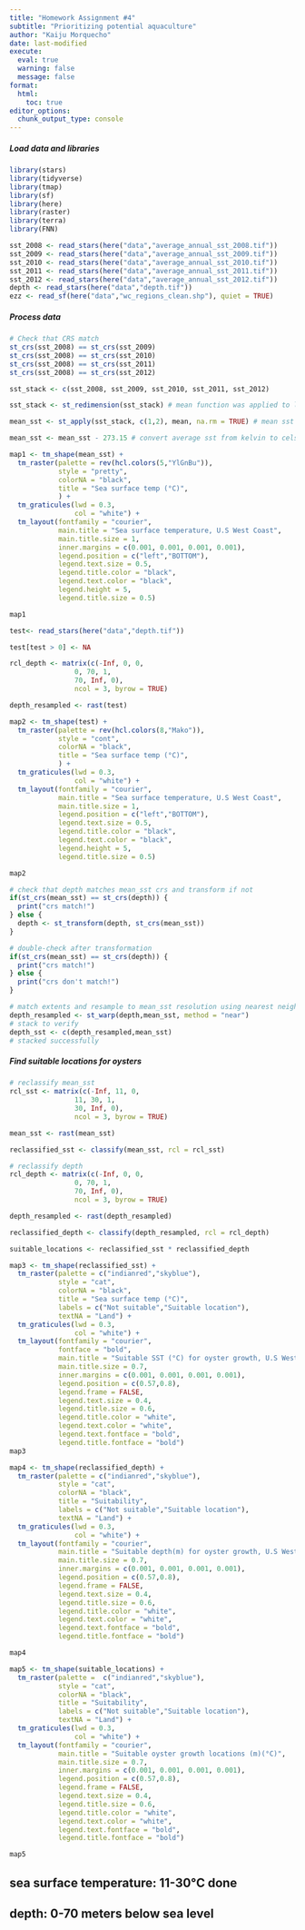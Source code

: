 ```yaml
---
title: "Homework Assignment #4"
subtitle: "Prioritizing potential aquaculture"
author: "Kaiju Morquecho"
date: last-modified
execute: 
  eval: true
  warning: false
  message: false
format:
  html:
    toc: true
editor_options: 
  chunk_output_type: console
---
```

##### Load data and libraries

```r
library(stars)
library(tidyverse)
library(tmap)
library(sf)
library(here)
library(raster)
library(terra)
library(FNN)
```

```r
sst_2008 <- read_stars(here("data","average_annual_sst_2008.tif"))
sst_2009 <- read_stars(here("data","average_annual_sst_2009.tif"))
sst_2010 <- read_stars(here("data","average_annual_sst_2010.tif"))
sst_2011 <- read_stars(here("data","average_annual_sst_2011.tif"))
sst_2012 <- read_stars(here("data","average_annual_sst_2012.tif"))
depth <- read_stars(here("data","depth.tif"))
ezz <- read_sf(here("data","wc_regions_clean.shp"), quiet = TRUE)

```

##### Process data

```r
# Check that CRS match
st_crs(sst_2008) == st_crs(sst_2009)
st_crs(sst_2008) == st_crs(sst_2010)
st_crs(sst_2008) == st_crs(sst_2011)
st_crs(sst_2008) == st_crs(sst_2012)

sst_stack <- c(sst_2008, sst_2009, sst_2010, sst_2011, sst_2012)

sst_stack <- st_redimension(sst_stack) # mean function was applied to layers separately until i used st_redimension

mean_sst <- st_apply(sst_stack, c(1,2), mean, na.rm = TRUE) # mean sst accross 2008-2012

mean_sst <- mean_sst - 273.15 # convert average sst from kelvin to celsius
```

```r
map1 <- tm_shape(mean_sst) +
  tm_raster(palette = rev(hcl.colors(5,"YlGnBu")),
            style = "pretty",
            colorNA = "black",
            title = "Sea surface temp (°C)",
            ) +
  tm_graticules(lwd = 0.3, 
                col = "white") +
  tm_layout(fontfamily = "courier",
            main.title = "Sea surface temperature, U.S West Coast",
            main.title.size = 1,
            inner.margins = c(0.001, 0.001, 0.001, 0.001),
            legend.position = c("left","BOTTOM"),
            legend.text.size = 0.5,
            legend.title.color = "black",
            legend.text.color = "black",
            legend.height = 5,
            legend.title.size = 0.5)

map1
```

```r

test<- read_stars(here("data","depth.tif"))

test[test > 0] <- NA

rcl_depth <- matrix(c(-Inf, 0, 0,
                0, 70, 1,
                70, Inf, 0),
                ncol = 3, byrow = TRUE)

depth_resampled <- rast(test)

map2 <- tm_shape(test) +
  tm_raster(palette = rev(hcl.colors(8,"Mako")),
            style = "cont",
            colorNA = "black",
            title = "Sea surface temp (°C)",
            ) +
  tm_graticules(lwd = 0.3,
                col = "white") +
  tm_layout(fontfamily = "courier",
            main.title = "Sea surface temperature, U.S West Coast",
            main.title.size = 1,
            legend.position = c("left","BOTTOM"),
            legend.text.size = 0.5,
            legend.title.color = "black",
            legend.text.color = "black",
            legend.height = 5,
            legend.title.size = 0.5)

map2
```

```r
# check that depth matches mean_sst crs and transform if not
if(st_crs(mean_sst) == st_crs(depth)) {
  print("crs match!")
} else { 
  depth <- st_transform(depth, st_crs(mean_sst))
}
```

```r
# double-check after transformation 
if(st_crs(mean_sst) == st_crs(depth)) {
  print("crs match!")
} else { 
  print("crs don't match!")
}
```

```r
# match extents and resample to mean_sst resolution using nearest neighbor ("near")
depth_resampled <- st_warp(depth,mean_sst, method = "near")
# stack to verify
depth_sst <- c(depth_resampled,mean_sst)
# stacked successfully 
```

##### Find suitable locations for oysters

```r

# reclassify mean_sst
rcl_sst <- matrix(c(-Inf, 11, 0,
                11, 30, 1,
                30, Inf, 0),
                ncol = 3, byrow = TRUE)

mean_sst <- rast(mean_sst)

reclassified_sst <- classify(mean_sst, rcl = rcl_sst)

# reclassify depth
rcl_depth <- matrix(c(-Inf, 0, 0,
                0, 70, 1,
                70, Inf, 0),
                ncol = 3, byrow = TRUE)

depth_resampled <- rast(depth_resampled)

reclassified_depth <- classify(depth_resampled, rcl = rcl_depth)

suitable_locations <- reclassified_sst * reclassified_depth
```


```r
map3 <- tm_shape(reclassified_sst) +
  tm_raster(palette = c("indianred","skyblue"),
            style = "cat",
            colorNA = "black",
            title = "Sea surface temp (°C)",
            labels = c("Not suitable","Suitable location"),
            textNA = "Land") + 
  tm_graticules(lwd = 0.3, 
                col = "white") +
  tm_layout(fontfamily = "courier",
            fontface = "bold",
            main.title = "Suitable SST (°C) for oyster growth, U.S West Coast",
            main.title.size = 0.7,
            inner.margins = c(0.001, 0.001, 0.001, 0.001),
            legend.position = c(0.57,0.8),
            legend.frame = FALSE,
            legend.text.size = 0.4,
            legend.title.size = 0.6,
            legend.title.color = "white",
            legend.text.color = "white",
            legend.text.fontface = "bold",
            legend.title.fontface = "bold")
map3
```

```r
map4 <- tm_shape(reclassified_depth) +
  tm_raster(palette = c("indianred","skyblue"),
            style = "cat",
            colorNA = "black",
            title = "Suitability",
            labels = c("Not suitable","Suitable location"),
            textNA = "Land") +
  tm_graticules(lwd = 0.3, 
                col = "white") +
  tm_layout(fontfamily = "courier",
            main.title = "Suitable depth(m) for oyster growth, U.S West Coast",
            main.title.size = 0.7,
            inner.margins = c(0.001, 0.001, 0.001, 0.001),
            legend.position = c(0.57,0.8),
            legend.frame = FALSE,
            legend.text.size = 0.4,
            legend.title.size = 0.6,
            legend.title.color = "white",
            legend.text.color = "white",
            legend.text.fontface = "bold",
            legend.title.fontface = "bold")

map4
```

```r
map5 <- tm_shape(suitable_locations) +
  tm_raster(palette =  c("indianred","skyblue"),
            style = "cat",
            colorNA = "black",
            title = "Suitability",
            labels = c("Not suitable","Suitable location"),
            textNA = "Land") +
  tm_graticules(lwd = 0.3, 
                col = "white") +
  tm_layout(fontfamily = "courier",
            main.title = "Suitable oyster growth locations (m)(°C)",
            main.title.size = 0.7,
            inner.margins = c(0.001, 0.001, 0.001, 0.001),
            legend.position = c(0.57,0.8),
            legend.frame = FALSE,
            legend.text.size = 0.4,
            legend.title.size = 0.6,
            legend.title.color = "white",
            legend.text.color = "white",
            legend.text.fontface = "bold",
            legend.title.fontface = "bold")

map5
```

## sea surface temperature: 11-30°C done
## depth: 0-70 meters below sea level




